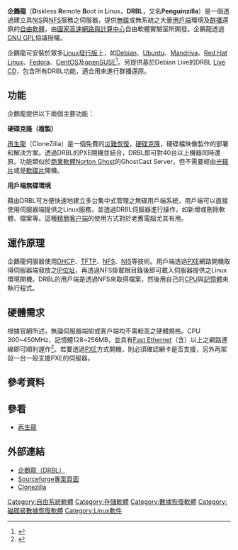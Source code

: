 {{NoteTA|G1=IT|G2=FL}}
{{Infobox software
| name = 企鵝龍
| logo = DRBL-clonezilla.jpg
| logo size = 300px
| screenshot = DRBL-menu.png
| screenshot size = 300px
| caption = 企鵝龍運作時的畫面
| developer = [[國家高速網路與計算中心|國網中心]]自由軟體實驗室
| released = {{initial release|2004|04|01}}
| latest release version = 2.5.1-16
| latest release date = {{Release date and age|2017|03|28}}
| latest preview version = 2.6.2-1
| latest preview date = {{Release date and age|2019|12|08}}
| operating system = [[Linux|Linux]]
| programming language = [[Perl|Perl]]、[[Unix_shell|Bash]]
| language = 英文、繁體中文
| status = 支援，開發中
| genre = [[災難恢復|災難恢復]]，[[硬碟克隆|硬碟克隆]]，[[PXE|PXE]]開機，網路開機
| license = [[GNU通用公共许可证|GNU通用公共许可证]]
| website = [http://drbl.nchc.org.tw/ drbl.nchc.org.tw]
}}

'''企鵝龍'''（'''D'''iskless '''R'''emote '''B'''oot in '''L'''inux，'''DRBL'''，又名'''Penguinzilla'''）是一個透過建立具[[網路資訊服務|NIS]]與[[網路檔案系統|NFS]]服務之伺服器，提供[[无盘系统|無碟]]或無系統之大量[[用戶端|用戶端]]環境及[[多播|群播]]還原的[[自由軟體|自由軟體]]，由[[國家高速網路與計算中心|國家高速網路與計算中心]]自由軟體實驗室所開發。企鵝龍透過[[GNU_General_Public_License|GNU GPL]]協議授權。


企鵝龍可安裝於眾多[[Linux|Linux]][[發行版|發行版]]上，如[[Debian|Debian]]、[[Ubuntu|Ubuntu]]、[[Mandriva|Mandriva]]、[[Red_Hat_Linux|Red Hat Linux]]、[[Fedora|Fedora]]、[[CentOS|CentOS]]及[[openSUSE|openSUSE]]<ref>{{Cite web |url=http://drbl.nchc.org.tw/one4all/desktop/#install |title=DRBL的安裝 |accessdate=2011-05-26 |archive-date=2020-01-14 |archive-url=https://web.archive.org/web/20200114104118/http://drbl.nchc.org.tw/one4all/desktop/#install |dead-url=no }}</ref>。另提供基於Debian Live的DRBL [[Live_CD|Live CD]]，包含所有DRBL功能，適合用來進行群播還原。

==功能==

企鵝龍提供以下兩個主要功能：

'''硬碟克隆（複製）'''

{{參見|再生龍}}

[[再生龍|再生龍]]（CloneZilla）是一個免費的[[災難恢復|災難恢復]]，[[硬碟克隆|硬碟克隆]]，硬碟檔映像製作的部署和解決方案。透過DRBL的PXE開機並結合{{tsl|en|Partimage|Partition Image}}，DRBL即可對40台以上機器同時還原。功能類似於[[商業軟體|商業軟體]][[Norton_Ghost|Norton Ghost]]的GhostCast Server，但不需要經由[[光碟|光碟片]]或是[[軟碟|軟碟片]]開機。

'''用戶端無碟環境'''

{{參見|en:Hybrid Client}}

藉由DRBL可方便快速地建立多台集中式管理之無碟用戶端系統，用戶端可以直接使用伺服器端提供之Linux服務，並透過DRBL伺服器進行操作，如新增或刪除軟體、檔案等。這種[[精簡客户端|精簡客户端]]的使用方式對於老舊電腦尤其有用。

==運作原理==

企鵝龍伺服器使用[[DHCP|DHCP]]、[[TFTP|TFTP]]、[[NFS|NFS]]、[[NIS|NIS]]等技術。用戶端透過[[PXE|PXE]]網路開機取得伺服器端發放之[[IP位址|IP位址]]，再透過NFS掛載根目錄後即可載入伺服器提供之Linux環境開機。DRBL的用戶端是透過NFS來取得檔案，然後用自己的[[CPU|CPU]]與[[記憶體|記憶體]]來執行程式。

==硬體需求==

根據官網所述，無論伺服器端抑或客戶端均不需較高之硬體規格。CPU 300~450MHz，記憶體128~256MB，並具有[[Fast_Ethernet|Fast Ethernet]]（含）以上之網路連線即可順利運作<ref>{{Cite web |url=http://drbl.nchc.org.tw/introduction/ |title=DRBL - 簡介 |accessdate=2011-05-26 |archive-date=2020-06-19 |archive-url=https://web.archive.org/web/20200619183436/http://drbl.nchc.org.tw/introduction/ |dead-url=no }}</ref>。若要透過[[PXE|PXE]]方式開機，則必須確認網卡是否支援，另外再架設一台一般支援PXE的伺服器。

== 參考資料 ==
{{Reflist}}

==參看==
* [[再生龍|再生龍]]

== 外部連結 ==
* [http://drbl.nchc.org.tw/ 企鵝龍（DRBL）] {{Wayback|url=http://drbl.nchc.org.tw/ |date=20201114000107 }}
* [http://sourceforge.net/projects/drbl/ Sourceforge專案頁面] {{Wayback|url=http://sourceforge.net/projects/drbl/ |date=20201109035512 }}
* [http://clonezilla.nchc.org.tw/ Clonezilla] {{Wayback|url=http://clonezilla.nchc.org.tw/ |date=20201129074309 }}

[[Category:自由系統軟體|Category:自由系統軟體]]
[[Category:存儲軟體|Category:存儲軟體]]
[[Category:數據恢復軟體|Category:數據恢復軟體]]
[[Category:磁碟級數據恢復軟體|Category:磁碟級數據恢復軟體]]
[[Category:Linux軟件|Category:Linux軟件]]